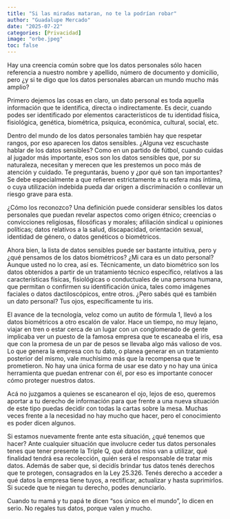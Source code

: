 ```yaml
---
title: "Si las miradas mataran, no te la podrían robar"
author: "Guadalupe Mercado"
date: "2025-07-22"
categories: [Privacidad]
image: "orbe.jpeg"
toc: false
---
```


Hay una creencia común sobre que los datos personales sólo hacen referencia a nuestro nombre y apellido, número de documento y domicilio, pero ¿y si te digo que los datos personales abarcan un mundo mucho más amplio?

Primero dejemos las cosas en claro, un dato personal es toda aquella información que te identifica, directa o indirectamente. Es decir, cuando podes ser identificado por elementos característicos de tu identidad física, fisiológica, genética, biométrica, psíquica, económica, cultural, social, etc. 

Dentro del mundo de los datos personales también hay que respetar rangos, por eso aparecen los datos sensibles. ¿Alguna vez escuchaste hablar de los datos sensibles?  Como en un partido de fútbol, cuando cuidas al jugador más importante, esos son los datos sensibles que, por su naturaleza, necesitan y merecen que les prestemos un poco más de atención y cuidado. Te preguntarás, bueno y ¿por qué son tan importantes? Se debe especialmente a que refieren estrictamente a tu esfera más íntima, o cuya utilización indebida pueda dar origen a discriminación o conllevar un riesgo grave para esta.

¿Cómo los reconozco? Una definición puede considerar sensibles los datos personales que puedan revelar aspectos como origen étnico; creencias o convicciones religiosas, filosóficas y morales; afiliación sindical u opiniones políticas; datos relativos a la salud, discapacidad, orientación sexual, identidad de género, o datos genéticos o biométricos. 

Ahora bien, la lista de datos sensibles puede ser bastante intuitiva, pero y ¿qué pensamos de los datos biométricos? ¿Mi cara es un dato personal? Aunque usted no lo crea, así es. Técnicamente, un dato biométrico son los datos obtenidos a partir de un tratamiento técnico específico, relativos a las características físicas, fisiológicas o conductuales de una persona humana, que permitan o confirmen su identificación única, tales como imágenes faciales o datos dactiloscópicos, entre otros. ¿Pero sabés qué es también un dato personal? Tus ojos, específicamente tu iris. 

El avance de la tecnología, veloz como un autito de fórmula 1, llevó a los datos biométricos a otro escalón de valor. Hace un tiempo, no muy lejano, viajar en tren o estar cerca de un lugar con un conglomerado de gente implicaba ver un puesto de la famosa empresa que te escaneaba el iris, esa que con la promesa de un par de pesos se llevaba algo más valioso de vos. Lo que genera la empresa con tu dato, o planea generar en un tratamiento posterior del mismo, vale muchísimo más que la recompensa que te prometieron. No hay una única forma de usar ese dato y no hay una única herramienta que puedan entrenar con él, por eso es importante conocer cómo proteger nuestros datos.

Acá no juzgamos a quienes se escanearon el ojo, lejos de eso, queremos aportar a tu derecho de información para que frente a una nueva situación de este tipo puedas decidir con todas la cartas sobre la mesa. Muchas veces frente a la necesidad no hay mucho que hacer, pero el conocimiento es poder dicen algunos. 

Si estamos nuevamente frente ante esta situación, ¿qué tenemos que hacer? Ante cualquier situación que involucre ceder tus datos personales tenes que tener presente la Triple Q, qué datos míos van a utilizar, qué finalidad tendrá esa recolección, quién será el responsable de tratar mis datos. Además de saber que, si decidís brindar tus datos tenés derechos que te protegen, consagrados en la Ley 25.326. Tenés derecho a acceder a qué datos la empresa tiene tuyos, a rectificar, actualizar y hasta suprimirlos. Si sucede que te niegan tu derecho, podes denunciarlo.

Cuando tu mamá y tu papá te dicen “sos único en el mundo”, lo dicen en serio. No regales tus datos, porque valen y mucho. 
